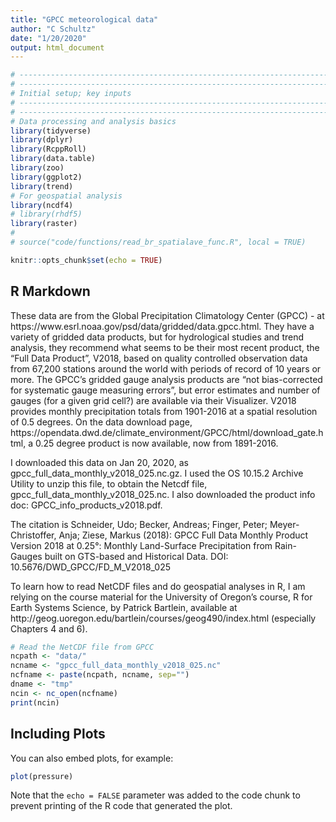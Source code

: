 ```yaml
---
title: "GPCC meteorological data"
author: "C Schultz"
date: "1/20/2020"
output: html_document
---
```


```r
# -----------------------------------------------------------------------------
# -----------------------------------------------------------------------------
# Initial setup; key inputs
# -----------------------------------------------------------------------------
# -----------------------------------------------------------------------------
# Data processing and analysis basics
library(tidyverse)
library(dplyr)
library(RcppRoll)
library(data.table)
library(zoo)
library(ggplot2)
library(trend)
# For geospatial analysis
library(ncdf4)
# library(rhdf5)
library(raster)
#
# source("code/functions/read_br_spatialave_func.R", local = TRUE)

knitr::opts_chunk$set(echo = TRUE)
```

## R Markdown

These data are from the Global Precipitation Climatology Center (GPCC) - at https://www.esrl.noaa.gov/psd/data/gridded/data.gpcc.html. They have a variety of gridded data products, but for hydrological studies and trend analysis, they recommend what seems to be their most recent product, the “Full Data Product”, V2018, based on quality controlled observation data from 67,200 stations around the world with periods of record of 10 years or more. The GPCC’s gridded gauge analysis products are “not bias-corrected for systematic gauge measuring errors”, but error estimates and number of gauges (for a given grid cell?) are available via their Visualizer. V2018 provides monthly precipitation totals from 1901-2016 at a spatial resolution of 0.5 degrees. On the data download page, https://opendata.dwd.de/climate_environment/GPCC/html/download_gate.html, a 0.25 degree product is now available, now from 1891-2016. 

I downloaded this data on Jan 20, 2020, as gpcc_full_data_monthly_v2018_025.nc.gz. I used the OS 10.15.2 Archive Utility to unzip this file, to obtain the Netcdf file, gpcc_full_data_monthly_v2018_025.nc. I also downloaded the product info doc: GPCC_info_products_v2018.pdf.

The citation is
Schneider, Udo; Becker, Andreas; Finger, Peter; Meyer-Christoffer, Anja; Ziese, Markus (2018): GPCC Full Data Monthly Product Version 2018 at 0.25°: Monthly Land-Surface Precipitation from Rain-Gauges built on GTS-based and Historical Data. DOI: 10.5676/DWD_GPCC/FD_M_V2018_025

To learn how to read NetCDF files and do geospatial analyses in R, I am relying on the course material for the University of Oregon's course, R for Earth Systems Science, by Patrick Bartlein, available at http://geog.uoregon.edu/bartlein/courses/geog490/index.html (especially Chapters 4 and 6).


```r
# Read the NetCDF file from GPCC
ncpath <- "data/"
ncname <- "gpcc_full_data_monthly_v2018_025.nc"
ncfname <- paste(ncpath, ncname, sep="")
dname <- "tmp"
ncin <- nc_open(ncfname)
print(ncin)
```

## Including Plots

You can also embed plots, for example:

```r
plot(pressure)
```

Note that the `echo = FALSE` parameter was added to the code chunk to prevent printing of the R code that generated the plot.
